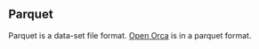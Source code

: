 ## Parquet

Parquet is a data-set file format. [Open Orca](https://huggingface.co/datasets/Open-Orca/OpenOrca) is in a parquet format.